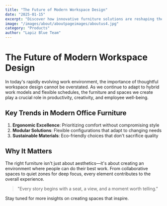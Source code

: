 ```yaml
---
title: "The Future of Modern Workspace Design"
date: "2025-01-15"
excerpt: "Discover how innovative furniture solutions are reshaping the way we work and collaborate in modern offices."
image: "/images/about/aboutpageimages/aboutus4.jpg"
category: "Products"
author: "Lapiz Blue Team"
---
```


# The Future of Modern Workspace Design

In today's rapidly evolving work environment, the importance of thoughtful workspace design cannot be overstated. As we continue to adapt to hybrid work models and flexible schedules, the furniture and spaces we create play a crucial role in productivity, creativity, and employee well-being.

## Key Trends in Modern Office Furniture

1. **Ergonomic Excellence**: Prioritizing comfort without compromising style
2. **Modular Solutions**: Flexible configurations that adapt to changing needs
3. **Sustainable Materials**: Eco-friendly choices that don't sacrifice quality

## Why It Matters

The right furniture isn't just about aesthetics—it's about creating an environment where people can do their best work. From collaborative spaces to quiet zones for deep focus, every element contributes to the overall experience.

> "Every story begins with a seat, a view, and a moment worth telling."

Stay tuned for more insights on creating spaces that inspire.
